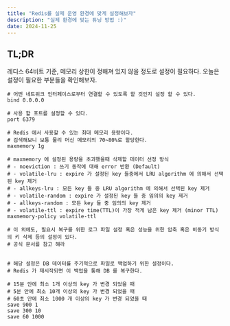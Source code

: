 ```yaml
---
title: "Redis를 실제 운영 환경에 맞게 설정해보자"
description: "실제 환경에 맞는 튜닝 방법 :)"
date: 2024-11-25
---
```


## TL;DR

레디스 64비트 기준, 메모리 상한이 정해져 있지 않을 정도로 설정이 필요하다.
오늘은 설정이 필요한 부분들을 확인해보자.

```shell
# 어떤 네트위크 인터페이스로부터 연결할 수 있도록 할 것인지 설정 할 수 있다.
bind 0.0.0.0

# 사용 할 포트를 설정할 수 있다.
port 6379

# Redis 에서 사용할 수 있는 최대 메모리 용량이다.
# 검색해보니 보통 물리 머신 메모리의 70~80%로 할당한다.
maxmemory 1g

# maxmemory 에 설정된 용량을 초과했을때 삭제할 데이터 선정 방식
# - noeviction : 쓰기 동작에 대해 error 반환 (Default)
# - volatile-lru : expire 가 설정된 key 들중에서 LRU algorithm 에 의해서 선택된 key 제거
# - allkeys-lru : 모든 key 들 중 LRU algorithm 에 의해서 선택된 key 제거
# - volatile-random : expire 가 설정된 key 들 중 임의의 key 제거
# - allkeys-random : 모든 key 들 중 임의의 key 제거
# - volatile-ttl : expire time(TTL)이 가장 적게 남은 key 제거 (minor TTL)
maxmemory-policy volatile-ttl

# 이 외에도, 필요시 복구를 위한 로그 파일 설정 혹은 성능을 위한 압축 혹은 비동기 방식의 키 삭제 등의 설정이 있다.
# 공식 문서를 참고 해라


# 해당 설정은 DB 데이터를 주기적으로 파일로 백업하기 위한 설정이다.
# Redis 가 재시작되면 이 백업을 통해 DB 를 복구한다.

# 15분 안에 최소 1개 이상의 key 가 변경 되었을 때
# 5분 안에 최소 10개 이상의 key 가 변경 되었을 때
# 60초 안에 최소 1000 개 이상의 key 가 변경 되었을 때
save 900 1
save 300 10
save 60 1000
```